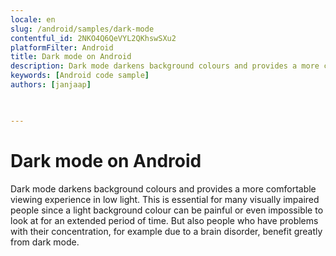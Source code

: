 ```yaml
---
locale: en
slug: /android/samples/dark-mode
contentful_id: 2NKO4Q6QeVYL2QKhswSXu2
platformFilter: Android
title: Dark mode on Android
description: Dark mode darkens background colours and provides a more comfortable viewing experience in low light.
keywords: [Android code sample]
authors: [janjaap]


	
---
```


# Dark mode on Android

Dark mode darkens background colours and provides a more comfortable viewing experience in low light. This is essential for many visually impaired people since a light background colour can be painful or even impossible to look at for an extended period of time. But also people who have problems with their concentration, for example due to a brain disorder, benefit greatly from dark mode.

<CodeSample id="screen-dark-mode" locale="en" platform="android"/>